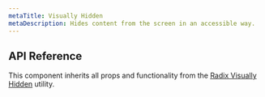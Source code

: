 ```yaml
---
metaTitle: Visually Hidden
metaDescription: Hides content from the screen in an accessible way.
---
```


## API Reference

This component inherits all props and functionality from the [Radix Visually Hidden](/docs/primitives/utilities/visually-hidden) utility.
